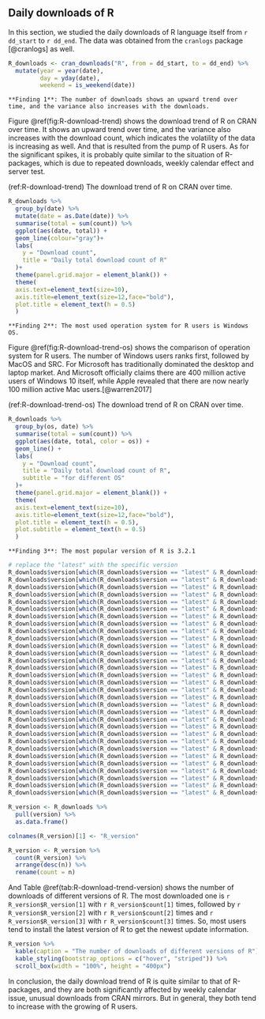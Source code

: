 ## Daily downloads of R

In this section, we studied the daily downloads of R language itself from `r dd_start` to `r dd_end`. The data was obtained from the `cranlogs` package [@cranlogs] as well.

```r
R_downloads <- cran_downloads("R", from = dd_start, to = dd_end) %>% 
  mutate(year = year(date),
         day = yday(date),
         weekend = is_weekend(date)) 
```

```block
**Finding 1**: The number of downloads shows an upward trend over time, and the variance also increases with the downloads.
```

Figure \@ref(fig:R-download-trend) shows the download trend of R on CRAN over time. It shows an upward trend over time, and the variance also increases with the download count, which indicates the volatility of the data is increasing as well. And that is resulted from the pump of R users. As for the significant spikes, it is probably quite similar to the situation of R-packages, which is due to repeated downloads, weekly calendar effect and server test.

(ref:R-download-trend) The download trend of R on CRAN over time. 

```r
R_downloads %>% 
  group_by(date) %>% 
  mutate(date = as.Date(date)) %>%
  summarise(total = sum(count)) %>% 
  ggplot(aes(date, total)) +
  geom_line(colour="gray")+
  labs(
    y = "Download count",
    title = "Daily total download count of R"
  )+
  theme(panel.grid.major = element_blank()) +
  theme(
  axis.text=element_text(size=10),
  axis.title=element_text(size=12,face="bold"),
  plot.title = element_text(h = 0.5)
  )
```


```block
**Finding 2**: The most used operation system for R users is Windows OS.
```

Figure \@ref(fig:R-download-trend-os) shows the comparison of operation system for R users. The number of Windows users ranks first, followed by MacOS and SRC. For Microsoft has traditionally dominated the desktop and laptop market. And Microsoft officially claims there are 400 million active users of Windows 10 itself, while Apple revealed that there are now nearly 100 million active Mac users.[@warren2017]

(ref:R-download-trend-os) The download trend of R on CRAN over time. 

```r
R_downloads %>% 
  group_by(os, date) %>% 
  summarise(total = sum(count)) %>% 
  ggplot(aes(date, total, color = os)) +
  geom_line() +
  labs(
    y = "Download count",
    title = "Daily total download count of R",
    subtitle = "for different OS"
  )+
  theme(panel.grid.major = element_blank()) +
  theme(
  axis.text=element_text(size=10),
  axis.title=element_text(size=12,face="bold"),
  plot.title = element_text(h = 0.5),
  plot.subtitle = element_text(h = 0.5)
  )

```

```block
**Finding 3**: The most popular version of R is 3.2.1
```

```r
# replace the "latest" with the specific version
R_downloads$version[which(R_downloads$version == "latest" & R_downloads$date < "2015-03-09")] <- "3.1.2"
R_downloads$version[which(R_downloads$version == "latest" & R_downloads$date < "2015-04-16")] <- "3.1.3"
R_downloads$version[which(R_downloads$version == "latest" & R_downloads$date < "2015-06-18")] <- "3.2.0"
R_downloads$version[which(R_downloads$version == "latest" & R_downloads$date < "2015-08-14")] <- "3.2.1"
R_downloads$version[which(R_downloads$version == "latest" & R_downloads$date < "2015-12-10")] <- "3.2.2"
R_downloads$version[which(R_downloads$version == "latest" & R_downloads$date < "2016-03-30")] <- "3.2.3"
R_downloads$version[which(R_downloads$version == "latest" & R_downloads$date < "2016-03-16")] <- "3.2.4"
R_downloads$version[which(R_downloads$version == "latest" & R_downloads$date < "2016-04-14")] <- "3.2.4-revised"
R_downloads$version[which(R_downloads$version == "latest" & R_downloads$date < "2016-05-03")] <- "3.2.5"
R_downloads$version[which(R_downloads$version == "latest" & R_downloads$date < "2016-06-21")] <- "3.3.0"
R_downloads$version[which(R_downloads$version == "latest" & R_downloads$date < "2016-10-31")] <- "3.3.1"
R_downloads$version[which(R_downloads$version == "latest" & R_downloads$date < "2017-03-06")] <- "3.3.2"
R_downloads$version[which(R_downloads$version == "latest" & R_downloads$date < "2017-04-21")] <- "3.3.3"
R_downloads$version[which(R_downloads$version == "latest" & R_downloads$date < "2017-06-30")] <- "3.4.0"
R_downloads$version[which(R_downloads$version == "latest" & R_downloads$date < "2017-09-28")] <- "3.4.1"
R_downloads$version[which(R_downloads$version == "latest" & R_downloads$date < "2017-11-30")] <- "3.4.2"
R_downloads$version[which(R_downloads$version == "latest" & R_downloads$date < "2018-03-15")] <- "3.4.3"
R_downloads$version[which(R_downloads$version == "latest" & R_downloads$date < "2018-04-23")] <- "3.4.4"
R_downloads$version[which(R_downloads$version == "latest" & R_downloads$date < "2018-07-02")] <- "3.5.0"
R_downloads$version[which(R_downloads$version == "latest" & R_downloads$date < "2018-12-20")] <- "3.5.1"
R_downloads$version[which(R_downloads$version == "latest" & R_downloads$date < "2019-03-11")] <- "3.5.2"
R_downloads$version[which(R_downloads$version == "latest" & R_downloads$date < "2019-04-26")] <- "3.5.3"
R_downloads$version[which(R_downloads$version == "latest" & R_downloads$date < "2019-07-05")] <- "3.6.0"
R_downloads$version[which(R_downloads$version == "latest" & R_downloads$date < "2019-12-12")] <- "3.6.1"
R_downloads$version[which(R_downloads$version == "latest" & R_downloads$date < "2020-02-29")] <- "3.6.2"
R_downloads$version[which(R_downloads$version == "latest" & R_downloads$date < "2020-04-24")] <- "3.6.3"
R_downloads$version[which(R_downloads$version == "latest" & R_downloads$date < "2020-06-06")] <- "4.0.0"
R_downloads$version[which(R_downloads$version == "latest" & R_downloads$date < "2020-10-10")] <- "4.0.1"
R_downloads$version[which(R_downloads$version == "latest" & R_downloads$date < "2021-02-15")] <- "4.0.3"
R_downloads$version[which(R_downloads$version == "latest" & R_downloads$date < "2021-03-31")] <- "4.0.4"
R_downloads$version[which(R_downloads$version == "latest" & R_downloads$date >= "2021-03-31")] <- "4.0.5"
```

```r
R_version <- R_downloads %>% 
  pull(version) %>%
  as.data.frame()

colnames(R_version)[1] <- "R_version"

R_version <- R_version %>%
  count(R_version) %>%
  arrange(desc(n)) %>%
  rename(count = n) 
```

And Table \@ref(tab:R-download-trend-version) shows the number of downloads of different versions of R. The most downloaded one is `r R_version$R_version[1]` with `r R_version$count[1]` times, followed by `r R_version$R_version[2]` with `r R_version$count[2]` times and `r R_version$R_version[3]` with `r R_version$count[3]` times. So, most users tend to install the latest version of R to get the newest update information.

```r
R_version %>%
  kable(caption = "The number of downloads of different versions of R") %>%
  kable_styling(bootstrap_options = c("hover", "striped")) %>%
  scroll_box(width = "100%", height = "400px")

```

In conclusion, the daily download trend of R is quite similar to that of R-packages, and they are both significantly affected by weekly calendar issue, unusual downloads from CRAN mirrors. But in general, they both tend to increase with the growing of R users.
